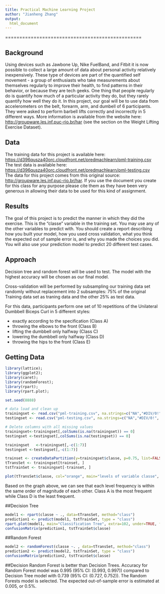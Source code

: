 ```yaml
---
title: Practical Machine Learning Project  
author: "Jianheng Zhang"
output: 
  html_document
---
```

 
================================================  

## Background  
Using devices such as Jawbone Up, Nike FuelBand, and Fitbit it is now possible to collect a large amount of data about personal activity relatively inexpensively. These type of devices are part of the quantified self movement - a group of enthusiasts who take measurements about themselves regularly to improve their health, to find patterns in their behavior, or because they are tech geeks. One thing that people regularly do is quantify how much of a particular activity they do, but they rarely quantify how well they do it. In this project, our goal will be to use data from accelerometers on the belt, forearm, arm, and dumbell of 6 participants. They were asked to perform barbell lifts correctly and incorrectly in 5 different ways. More information is available from the website here: [http://groupware.les.inf.puc-rio.br/har](http://groupware.les.inf.puc-rio.br/har) (see the section on the Weight Lifting Exercise Dataset).   

## Data  
The training data for this project is available here:  
[https://d396qusza40orc.cloudfront.net/predmachlearn/pml-training.csv](https://d396qusza40orc.cloudfront.net/predmachlearn/pml-training.csv)  
The test data is available here:  
[https://d396qusza40orc.cloudfront.net/predmachlearn/pml-testing.csv](https://d396qusza40orc.cloudfront.net/predmachlearn/pml-testing.csv)  
The data for this project comes from this original source: [http://groupware.les.inf.puc-rio.br/har](http://groupware.les.inf.puc-rio.br/har). If you use the document you create for this class for any purpose please cite them as they have been very generous in allowing their data to be used for this kind of assignment.  

## Results  
The goal of this project is to predict the manner in which they did the exercise. This is the "classe" variable in the training set. You may use any of the other variables to predict with. You should create a report describing how you built your model, how you used cross validation, what you think the expected out of sample error is, and why you made the choices you did. You will also use your prediction model to predict 20 different test cases. 

## Approach  
Decision tree and random forest will be used to test. The model with the highest accuracy will be chosen as our final model.

Cross-validation will be performed by subsampling our training data set randomly without replacement into 2 subsamples: 75% of the original Training data set as traning data and the other 25% as test data. 

For this data, participants perform one set of 10 repetitions of the Unilateral Dumbbell Biceps Curl in 5 different styles:

- exactly according to the specification (Class A)
- throwing the elbows to the front (Class B)
- lifting the dumbbell only halfway (Class C)
- lowering the dumbbell only halfway (Class D)
- throwing the hips to the front (Class E)

## Getting Data  
```r
library(lattice); 
library(ggplot2); 
library(caret); 
library(randomForest);
library(rpart); 
library(rpart.plot);

set.seed(8888)

# data load and clean up
trainingset <- read.csv("pml-training.csv", na.strings=c("NA","#DIV/0!", ""))
testingset <- read.csv("pml-testing.csv", na.strings=c("NA","#DIV/0!", ""))

# Delete columns with all missing values
trainingset<-trainingset[,colSums(is.na(trainingset)) == 0]
testingset <-testingset[,colSums(is.na(testingset)) == 0]

trainingset   <-trainingset[,-c(1:7)]
testingset <-testingset[,-c(1:7)]

trainset <- createDataPartition(y=trainingset$classe, p=0.75, list=FALSE)
tTransSet <- trainingset[trainset, ] 
tstTrainSet <- trainingset[-trainset, ]

plot(tTransSet$classe, col="orange", main="levels of variable classe", xlab="classe", ylab="Frequency")
```  

Based on the graph above, we can see that each level frequency is within the same order of magnitude of each other. Class A is the most frequent while Class D is the least frequent.

##Decision Tree

```r
model1 <- rpart(classe ~ ., data=tTransSet, method="class")
prediction1 <- predict(model1, tstTrainSet, type = "class")
rpart.plot(model1, main="Classification Tree", extra=102, under=TRUE, faclen=0)
confusionMatrix(prediction1, tstTrainSet$classe)
```

##Random Forest
```r
model2 <- randomForest(classe ~. , data=tTransSet, method="class")
prediction2 <- predict(model2, tstTrainSet, type = "class")
confusionMatrix(prediction2, tstTrainSet$classe)
```

##Decision
Random Forest is better than Decision Trees. Accuracy for Random Forest model was 0.995 (95% CI: (0.993, 0.997)) compared to Decision Tree model with 0.739 (95% CI: (0.727, 0.752)). The Random Forests model is selected. The expected out-of-sample error is estimated at 0.005, or 0.5%.

